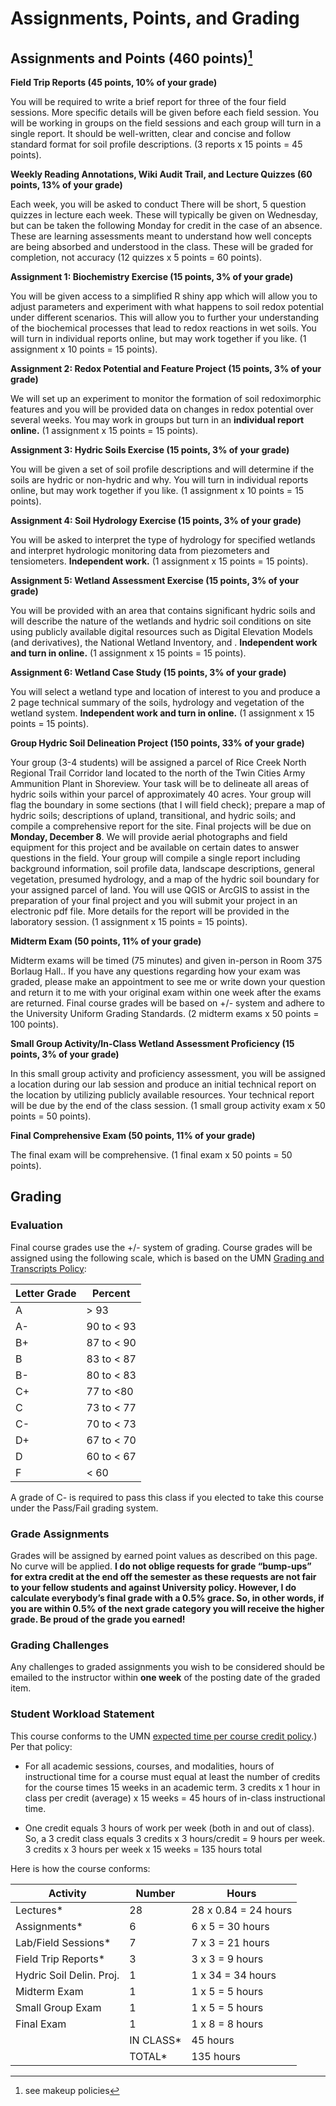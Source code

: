 # Assignments, Points, and Grading {#sec-assignments}

## Assignments and Points (460 points)[^assignments-points-grades-1]

[^assignments-points-grades-1]: see makeup policies

**Field Trip Reports (45 points, 10% of your grade)**

You will be required to write a brief report for three of the four field sessions.  More specific details will be given before each field session.  You will be working in groups on the field sessions and each group will turn in a single report.  It should be well-written, clear and concise and follow standard format for soil profile descriptions. (3 reports x 15 points = 45 points).

**Weekly Reading Annotations, Wiki Audit Trail, and Lecture Quizzes (60 points, 13% of your grade)**

Each week, you will be asked to conduct There will be short, 5 question quizzes in lecture each week. These will typically be given on Wednesday, but can be taken the following Monday for credit in the case of an absence. These are learning assessments meant to understand how well concepts are being absorbed and understood in the class. These will be graded for completion, not accuracy (12 quizzes x 5 points = 60 points).

**Assignment 1: Biochemistry Exercise (15 points, 3% of your grade)**

You will be given access to a simplified R shiny app which will allow you to adjust parameters and experiment with what happens to soil redox potential under different scenarios. This will allow you to further your understanding of the biochemical processes that lead to redox reactions in wet soils. You will turn in individual reports online, but may work together if you like. (1 assignment x 10 points = 15 points).

**Assignment 2: Redox Potential and Feature Project (15 points, 3% of your grade)**

We will set up an experiment to monitor the formation of soil redoximorphic features and you will be provided data on changes in redox potential over several weeks.  You may work in groups but turn in an **individual report online.** (1 assignment x 15 points = 15 points).

**Assignment 3: Hydric Soils Exercise (15 points, 3% of your grade)**

You will be given a set of soil profile descriptions and will determine if the soils are hydric or non-hydric and why.  You will turn in individual reports online, but may work together if you like. (1 assignment x 10 points = 15 points).

**Assignment 4: Soil Hydrology Exercise (15 points, 3% of your grade)**

You will be asked to interpret the type of hydrology for specified wetlands and interpret hydrologic monitoring data from piezometers and tensiometers. **Independent work.** (1 assignment x 15 points = 15 points).

**Assignment 5: Wetland Assessment Exercise (15 points, 3% of your grade)**

You will be provided with an area that contains significant hydric soils and will describe the nature of the wetlands and hydric soil conditions on site using publicly available digital resources such as Digital Elevation Models (and derivatives), the National Wetland Inventory, and . **Independent work and turn in online.** (1 assignment x 15 points = 15 points).

**Assignment 6: Wetland Case Study (15 points, 3% of your grade)**

You will select a wetland type and location of interest to you and produce a 2 page technical summary of the soils, hydrology and vegetation of the wetland system. **Independent work and turn in online.** (1 assignment x 15 points = 15 points).

**Group Hydric Soil Delineation Project (150 points, 33% of your grade)**

Your group (3-4 students) will be assigned a parcel of Rice Creek North Regional Trail Corridor land located to the north of the Twin Cities Army Ammunition Plant in Shoreview.  Your task will be to delineate all areas of hydric soils within your parcel of approximately 40 acres.  Your group will flag the boundary in some sections (that I will field check); prepare a map of hydric soils; descriptions of upland, transitional, and hydric soils; and compile a comprehensive report for the site.  Final projects will be due on **Monday, December 8**.  We will provide aerial photographs and field equipment for this project and be available on certain dates to answer questions in the field.  Your group will compile a single report including background information, soil profile data, landscape descriptions, general vegetation, presumed hydrology, and a map of the hydric soil boundary for your assigned parcel of land.  You will use QGIS or ArcGIS to assist in the preparation of your final project and you will submit your project in an electronic pdf file.  More details for the report will be provided in the laboratory session. (1 assignment x 15 points = 15 points).

**Midterm Exam (50 points, 11% of your grade)**

Midterm exams will be timed (75 minutes) and given in-person in Room 375 Borlaug Hall.. If you have any questions regarding how your exam was graded, please make an appointment to see me or write down your question and return it to me with your original exam within one week after the exams are returned.  Final course grades will be based on +/- system and adhere to the University Uniform Grading Standards. (2 midterm exams x 50 points = 100 points).

**Small Group Activity/In-Class Wetland Assessment Proficiency (15 points, 3% of your grade)**

In this small group activity and proficiency assessment, you will be assigned a location during our lab session and produce an initial technical report on the location by utilizing publicly available resources. Your technical report will be due by the end of the class session. (1 small group activity exam x 50 points = 50 points).

**Final Comprehensive Exam (50 points, 11% of your grade)**

The final exam will be comprehensive. (1 final exam x 50 points = 50 points).

## Grading

### Evaluation

Final course grades use the +/- system of grading. Course grades will be assigned using the following scale, which is based on the UMN [Grading and Transcripts Policy](https://policy.umn.edu/education/gradingtranscripts):

| **Letter Grade** | **Percent** |
|------------------|-------------|
| A                | \> 93       |
| A-               | 90 to \< 93 |
| B+               | 87 to \< 90 |
| B                | 83 to \< 87 |
| B-               | 80 to \< 83 |
| C+               | 77 to \<80  |
| C                | 73 to \< 77 |
| C-               | 70 to \< 73 |
| D+               | 67 to \< 70 |
| D                | 60 to \< 67 |
| F                | \< 60       |

::: callout-note
A grade of C- is required to pass this class if you elected to take this course under the Pass/Fail grading system.
:::

### Grade Assignments

Grades will be assigned by earned point values as described on this page. No curve will be applied. **I do not oblige requests for grade "bump-ups" for extra credit at the end off the semester as these requests are not fair to your fellow students and against University policy. However, I do calculate everybody's final grade with a 0.5% grace. So, in other words, if you are within 0.5% of the next grade category you will receive the higher grade. Be proud of the grade you earned!**

### Grading Challenges

Any challenges to graded assignments you wish to be considered should be emailed to the instructor within **one week** of the posting date of the graded item.

### Student Workload Statement

This course conforms to the UMN [expected time per course credit policy](https://policy.umn.edu/education/timepercredit#:~:text=Student%20workload%20expectations%20per%20undergraduate%20credit.&text=One%20credit%20equals%2045%20hours,45%20hours%20of%20academic%20work).) Per that policy:

-   For all academic sessions, courses, and modalities, hours of instructional time for a course must equal at least the number of credits for the course times 15 weeks in an academic term. 3 credits x 1 hour in class per credit (average) x 15 weeks = 45 hours of in-class instructional time.

-   One credit equals 3 hours of work per week (both in and out of class). So, a 3 credit class equals 3 credits x 3 hours/credit = 9 hours per week. 3 credits x 3 hours per week x 15 weeks = 135 hours total

Here is how the course conforms:

| **Activity**     | **Number** | **Hours**         |
|------------------|------------|-------------------|
| Lectures\*       | 28         | 28 x 0.84 = 24 hours |
| Assignments\*    | 6         | 6 x 5 = 30 hours |
| Lab/Field Sessions\*           | 7         | 7 x 3 = 21 hours |
| Field Trip Reports\*           | 3         | 3 x 3 = 9 hours |
| Hydric Soil Delin. Proj.  | 1          | 1 x 34 = 34 hours   |
| Midterm Exam | 1         | 1 x 5 = 5 hours |
| Small Group Exam | 1         | 1 x 5 = 5 hours |
| Final Exam           | 1          | 1 x 8 = 8 hours |
|                  | IN CLASS\* | 45 hours          |
|                  | TOTAL\*    | 135 hours         |
